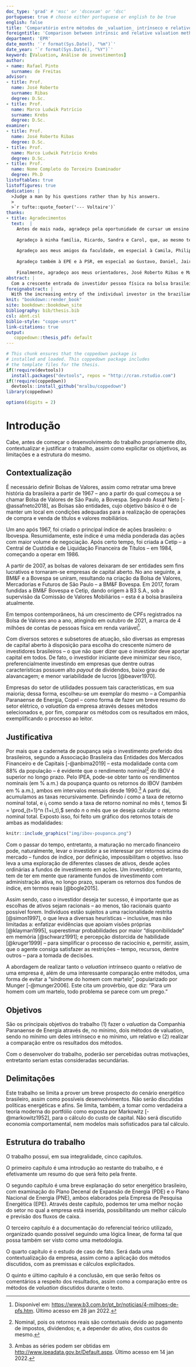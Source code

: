```yaml
---
doc_type: 'grad' # 'msc' or 'dscexam' or 'dsc'
portuguese: true # choose either portuguese or english to be true
english: false
title: 'Comparatório entre métodos de _valuation_ intrínseco e relativo aplicados à Copel'
foreigntitle: 'Comparison between intrinsic and relative valuation methods applied to Copel'
department: 'EPR'
date_month: '`r format(Sys.Date(), "%m")`'
date_year: '`r format(Sys.Date(), "%Y")`'
keyword: [Valuation, Análise de investimentos]
author:
- name: Rafael Pinto
  surname: de Freitas
advisor:
- title: Prof.
  name: José Roberto
  surname: Ribas
  degree: D.Sc.
- title: Prof.
  name: Marco Ludwik Patrício
  surname: Krebs
  degree: D.Sc.
examiner:
- title: Prof.
  name: José Roberto Ribas
  degree: D.Sc.
- title: Prof.
  name: Marco Ludwik Patrício Krebs
  degree: D.Sc.
- title: Prof.
  name: Nome Completo do Terceiro Examinador
  degree: Ph.D
listoftables: true
listoffigures: true
dedication: |
  >Judge a man by his questions rather than by his answers.
  >
  >`r tufte::quote_footer('--- Voltaire')`
thanks:
- title: Agradecimentos
  text:  |
    Antes de mais nada, agradeço pela oportunidade de cursar um ensino superior de qualidade de forma gratuita. Este é um investimento que a sociedade como um todo impartiu em mim; uma dívida monumental, se pensada pela ótica dos benefícios, e que pretendo pagar de volta com juros altos ao longo tempo.
    
    Agradeço à minha família, Ricardo, Sandra e Carol, que, ao mesmo tempo que me proveram um compasso moral para me guiar ao longo da vida, sempre me deixaram livre para fazer minhas próprias escolhas e adaptar essa ferramenta tão poderosa. Enfaticamente, eu não seria a pessoa que eu sou, caso não fossem vocês. Agradeço também ao meu tio Marco por ser, além da pessoa mais descontraída que eu conheço, um facilitador enorme da minha vida acadêmica. Os dias seriam muito mais cinzas se eu não tivesse a sua companhia nessa jornada. Por fim, agradeço ao meu póstumo avô, Antônio. Me faltam as palavras para descrever quão heroica foi sua trajetória, começando com venda de balas no trem e encerrando com uma família formada, com diversos netos. Agora, descansa. Teu trabalho foi feito com maestria.
    
    Agradeço aos meus amigos da faculdade, em especial à Camila, Philippe, Thiago, Fernando e João. Vocês foram essenciais para meu desenvolvimento como pessoa e tornaram essa jornada tão mais fácil. Desde a colaboração em trabalhos até os momentos de descontração, saibam que estes momentos ficarão eternamente comigo, e espero que possamos cultivá-los para o resto da vida.
    
    Agradeço também à EPE e à PSR, em especial ao Gustavo, Daniel, Jairo e Monique. É um privilégio estar próximo de profissionais únicos e de distinção como vocês. São pessoas muito queridas e fundamentais para meu desenvolvimento não só como profissional, mas como pessoa.
    
    Finalmente, agradeço aos meus orientadores, José Roberto Ribas e Marco Krebs, por ministrarem diversas disciplinas que participei de forma excelente e também por me orientarem na criação deste trabalho. 
abstract: |
  Com a crescente entrada do investidor pessoa física na bolsa brasileira (B3), cada vez mais são estudadas formas de filtrar ativos que aparentam estar atraentes, assim como métodos de determinação do valor justo de uma ação, de forma a conferir um retorno satisfatório para os investimentos. Frequentemente, os ativos selecionados são por vezes determinados de forma defensiva, escolhendo-se ativos com fluxos de caixa razoavelmente prevísiveis, assim como pagamento de dividendos. O presente trabalho tem por objetivo realizar um comparativo entre métodos de _valuation_ comumente utilizados, tanto de forma intrínseca e relativa, aplicados a uma empresa exemplo que satisfaça a condição de ação defensiva – no caso, a _holding_ do setor elétrico, Copel. Ao longo do trabalho, é explicitado o processo de cálculo de _valuation_, assim como os fundamentos da empresa. Por fim, é realizado o comparativo, determinados os valores justos para a _holding_.
foreignabstract: |
  With the increasing entry of the individual investor in the brazilian stock exchange (B3), more and more ways of filtering assets that appear to be attractive are studied, as well as methods of determining the fair value of a share, in order to provide a satisfactory return for said investments. Often, selected assets are sometimes determined defensively, choosing assets with reasonably predictable cash flows, as well as dividend payouts. The present work aims to make a comparison between commonly used valuation methods, both intrinsically and relatively, applied to an example company that satisfies the condition of defensive stock – in this case, the holding company of the electricity sector, Copel. Throughout the work, the process of valuation calculation is explicit, as well as the fundamentals of the company. Finally, the comparison is made, having determined the fair values for said holding company.
knit: "bookdown::render_book"
site: bookdown::bookdown_site
bibliography: bib/thesis.bib
csl: abnt.csl
biblio-style: "coppe-unsrt"
link-citations: true
output:
   coppedown::thesis_pdf: default
---
```


<!--
Above is the YAML (YAML Ain't Markup Language) header that includes a lot of metadata used to produce the document.  Be careful with spacing in this header!

If you'd prefer to not include a Dedication, for example, simply delete the section entirely, or silence (add #) them.

If you have other LaTeX packages you would like to include, delete the # before header-includes and list the packages after hyphens on new lines.

If you'd like to include a comment that won't be produced in your resulting file enclose it in a block like this.

If you receive a duplicate label error after knitting, make sure to delete the index.Rmd file and then knit again.
-->
```r
# This chunk ensures that the coppedown package is
# installed and loaded. This coppedown package includes
# the template files for the thesis.
if(!require(devtools))
  install.packages("devtools", repos = "http://cran.rstudio.com")
if(!require(coppedown))
  devtools::install_github("mralbu/coppedown")
library(coppedown)

options(digits = 2)
```

<!-- On ordering the chapter files:
There are two options:
1. Name your chapter files in the order in which you want them to appear (e.g., 01-Inro, 02-Data, 03-Conclusions).
2. Otherwise, you can specify the order in which they appear in the _bookdown.yml (for PDF only).

Do not include 00(two-hyphens)prelim.Rmd and 00-abstract.Rmd in the YAML file--they are handled in the YAML above differently for the PDF version.
-->
<!-- The {.unnumbered} option here means that the introduction will be "Chapter 0." You can also use {-} for no numbers
on chapters.
-->

# Introdução

Cabe, antes de começar o desenvolvimento do trabalho propriamente dito, contextualizar e justificar o trabalho, assim como explicitar os objetivos, as limitações e a estrutura do mesmo.

## Contextualização

É necessário definir Bolsas de Valores, assim como retratar uma breve história da brasileira a partir de 1967 -- ano a partir do qual começou a se chamar Bolsa de Valores de São Paulo, a Bovespa. Segundo Assaf Neto [-@assafneto2018], as Bolsas são entidades, cujo objetivo básico é o de manter um local em condições adequadas para a realização de operações de compra e venda de títulos e valores mobiliários.

Um ano após 1967, foi criado o principal índice de ações brasileiro: o Ibovespa. Resumidamente, este índice é uma média ponderada das ações com maior volume de negociação. Após certo tempo, foi criada a Cetip -- a Central de Custódia e de Liquidação Financeira de Títulos -- em 1984, começando a operar em 1986.

A partir de 2007, as bolsas de valores deixaram de ser entidades sem fins lucrativos e tornaram-se empresas de capital aberto. No ano seguinte, a BM&F e a Bovespa se uniram, resultando na criação da Bolsa de Valores, Mercadorias e Futuros de São Paulo -- a BM&F Bovespa. Em 2017, foram fundidas a BM&F Bovespa e Cetip, dando origem à B3 S.A., sob a supervisão da Comissão de Valores Mobiliários -- esta é a bolsa brasileira atualmente.

Em tempos contemporâneos, há um crescimento de CPFs registrados na Bolsa de Valores ano a ano, atingindo em outubro de 2021, a marca de 4 milhões de contas de pessoas física em renda variável[^aumentoCPF].

[^aumentoCPF]: Disponível em: <https://www.b3.com.br/pt_br/noticias/4-milhoes-de-pfs.htm>. Último acesso em 28 jan 2022.

Com diversos setores e subsetores de atuação, são diversas as empresas de capital aberto à disposição para escolha do crescente número de investidores brasileiros -- o que não quer dizer que o investidor deve aportar capital em todos. De fato, o investidor iniciante deve minimizar seu risco, preferencialmente investindo em empresas que dentre outras características possuem alto *payout* de dividendos, baixo grau de alavancagem; e menor variabilidade de lucros [@beaver1970].

Empresas do setor de utilidades possuem tais características, em sua maioria; dessa forma, escolheu-se um exemplar do mesmo -- a Companhia Paranaense de Energia, Copel -- como forma de fazer um breve resumo do setor elétrico, o _valuation_ da empresa através desses métodos selecionados e, por fim, comparar os métodos com os resultados em mãos, exemplificando o processo ao leitor.

## Justificativa

Por mais que a caderneta de poupança seja o investimento preferido dos brasileiros, segundo a Associação Brasileira das Entidades dos Mercados Financeiro e de Capitais [-@anbima2019] -- esta modalidade conta com 88% da população -- é evidente que o rendimento nominal[^justNom] do IBOV é superior no longo prazo. Pelo IPEA, pode-se obter tanto os rendimentos nominais (em % a.m.) da poupança quanto os retornos do IBOV (também em % a.m.), ambos em intervalos mensais desde 1990.[^dadosIPEA] A partir daí, acumulamos as taxas recursivamente. Definindo $i$ como a taxa de retorno nominal total, e $i_t$ como sendo a taxa de retorno nominal no mês $t$, temos $i = \prod_{t=1}^n (1+i_t),$ sendo $n$ o mês que se deseja calcular o retorno nominal total. Exposto isso, foi feito um gráfico dos retornos totais de ambas as modalidades:

[^justNom]: Nominal, pois os retornos reais são contextuais devido ao pagamento de impostos, dividendos; e, a depender do ativo, dos custos do mesmo.

[^dadosIPEA]: Ambas as séries podem ser obtidas em <http://www.ipeadata.gov.br/Default.aspx>. Último acesso em 14 jan 2022.

```r
knitr::include_graphics("img/ibov-poupanca.png")
```

Com o passar do tempo, entretanto, a maturação no mercado financeiro pode, naturalmente, levar o investidor a se interessar por retornos acima do mercado -- fundos de índice, por definição, impossibilitam o objetivo. Isso leva a uma exploração de diferentes classes de ativos, desde ações ordinárias a fundos de investimento em ações. Um investidor, entretanto, tem de ter em mente que raramente fundos de investimento com administração ativa, no longo prazo, superam os retornos dos fundos de índice, em termos reais [@bogle2015].

Assim sendo, caso o investidor deseja ter sucesso, é importante que as escolhas de ativos sejam racionais – ao menos, tão racionais quanto possível forem. Indivíduos estão sujeitos a uma racionalidade restrita [@simon1997], o que leva a diversas heurísticas -- inclusive, mas não limitadas a: enfatizar evidências que apoiam visões próprias [@klayman1995], superestimar probabilidades por maior "disponibilidade" em memória [@schwarz1991]; e percepção distorcida de habilidade [@kruger1999] -- para simplificar o processo de raciocínio e, permitir, assim, que o agente consiga satisfazer as restrições -- tempo, recursos, dentre outros -- para a tomada de decisões.

A abordagem de realizar tanto o *valuation* intrínseco quanto o relativo de uma empresa é, além de uma interessante comparação entre métodos, uma forma de evitar a "síndrome do homem com martelo", popularizado por Munger [-@munger2006]. Este cita um provérbio, que diz: "Para um homem com um martelo, todo problema se parece com um prego."

## Objetivos

São os principais objetivos do trabalho (1) fazer o *valuation* da Companhia Paranaense de Energia através de, no mínimo, dois métodos de valuation, sendo no mínimo um deles intrínseco e no mínimo, um relativo e (2) realizar a comparação entre os resultados dos métodos.

Com o desenvolver do trabalho, poderão ser percebidas outras motivações, entretanto seriam estas consideradas secundárias.

## Delimitações

Este trabalho se limita a prover um breve prospecto do cenário energético brasileiro, assim como possíveis desenvolvimentos. Não serão discutidas políticas energéticas e afins. Se limita, também, a tomar como verdadeira a teoria moderna do portfólio como exposta por Markowitz [-@markowitz1952], para o cálculo do custo de capital. Não será discutido economia comportamental, nem modelos mais sofisticados para tal cálculo.

## Estrutura do trabalho

O trabalho possui, em sua integralidade, cinco capítulos.

O primeiro capítulo é uma introdução ao restante do trabalho, e é efetivamente um resumo do que será feito pela frente.

O segundo capítulo é uma breve explanação do setor energético brasileiro, com examinação do Plano Decenal de Expansão de Energia (PDE) e o Plano Nacional de Energia (PNE), ambos elaborados pela Empresa de Pesquisa Energética (EPE). Através deste capítulo, podemos ter uma melhor noção do setor no qual a empresa está inserida, possibilitando um melhor cálculo e previsão dos fluxos de caixa.

O terceiro capítulo é a documentação do referencial teórico utilizado, organizado quando possível seguindo uma lógica linear, de forma tal que possa também ser visto como uma metodologia.

O quarto capítulo é o estudo de caso de fato. Será dada uma contextualização da empresa, assim como a aplicação dos métodos discutidos, com as premissas e cálculos explicitados.

O quinto e último capítulo é a conclusão, em que serão feitos os comentários a respeito dos resultados, assim como a comparação entre os métodos de *valuation* discutidos durante o texto.
